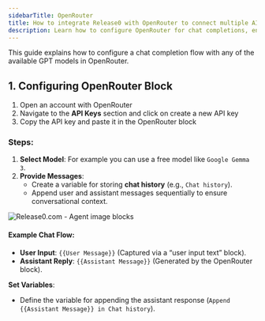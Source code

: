```yaml
---
sidebarTitle: OpenRouter
title: How to integrate Release0 with OpenRouter to connect multiple AI models in your chatbot flow
description: Learn how to configure OpenRouter for chat completions, enabling your chatbot to utilize various AI models seamlessly.
---
```

This guide explains how to configure a chat completion flow with any of the available GPT models in OpenRouter.

## 1. Configuring OpenRouter Block

1. Open an account with OpenRouter
2. Navigate to the **API Keys** section and click on create a new API key
3. Copy the API key and paste it in the OpenRouter block

### Steps:
1. **Select Model**: For example you can use a free model like  `Google Gemma 3`.
2. **Provide Messages**:
   - Create a variable for storing **chat history** (e.g., `Chat history`).
   - Append user and assistant messages sequentially to ensure conversational context.

<Frame style={{ maxWidth: '600px' }}>
  <img src="/images/blocks/integrations/openrouter.png" alt="Release0.com - Agent image blocks" />
</Frame>

#### Example Chat Flow:
- **User Input**: `{{User Message}}` (Captured via a “user input text” block).
- **Assistant Reply**: `{{Assistant Message}}` (Generated by the OpenRouter block).

**Set Variables**:
   - Define the variable for appending the assistant response (`Append {{Assistant Message}} in Chat history`).

